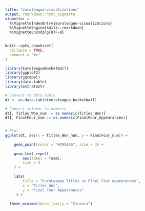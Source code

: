```yaml
---
title: "euroleague-visualizations"
output: rmarkdown::html_vignette
vignette: >
  %\VignetteIndexEntry{euroleague-visualizations}
  %\VignetteEngine{knitr::rmarkdown}
  %\VignetteEncoding{UTF-8}
---
```


```r
knitr::opts_chunk$set(
  collapse = TRUE,
  comment = "#>"
)
```

```r

library(EuroleagueBasketball)
library(ggplot2)
library(ggrepel)
library(data.table)
library(extrafont)

```

```r

# Convert to data.table
dt <- as.data.table(euroleague_basketball)

# Convert columns to numeric
dt[, Titles_Won_num := as.numeric(Titles_Won)]
dt[, FinalFour_num := as.numeric(FinalFour_Appearances)]


# Plot
ggplot(dt, aes(x = Titles_Won_num, y = FinalFour_num)) +
    
    geom_point(color = "#295466", size = 3) +
    
    geom_text_repel(
        aes(label = Team),
        size = 3
    ) +
    
    labs(
        title = "EuroLeague Titles vs Final Four Appearances",
        x = "Titles Won",
        y = "Final Four Appearances"
     ) +
    
  theme_minimal(base_family = "Candara")



```
